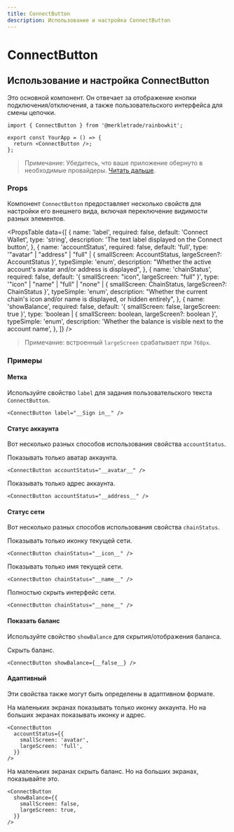 ```yaml
---
title: ConnectButton
description: Использование и настройка ConnectButton
---
```


# ConnectButton

## Использование и настройка ConnectButton

Это основной компонент. Он отвечает за отображение кнопки подключения/отключения, а также пользовательского интерфейса для смены цепочки.

```tsx
import { ConnectButton } from '@merkletrade/rainbowkit';

export const YourApp = () => {
  return <ConnectButton />;
};
```

> Примечание: Убедитесь, что ваше приложение обернуто в необходимые провайдеры. [Читать дальше](/docs/installation#wrap-providers).

### Props

Компонент `ConnectButton` предоставляет несколько свойств для настройки его внешнего вида, включая переключение видимости разных элементов.

<PropsTable
  data={[
    {
      name: 'label',
      required: false,
      default: 'Connect Wallet',
      type: 'string',
      description: 'The text label displayed on the Connect button',
    },
    {
      name: 'accountStatus',
      required: false,
      default: 'full',
      type: '"avatar" | "address" | "full" | { smallScreen: AccountStatus, largeScreen?: AccountStatus }',
      typeSimple: 'enum',
      description:
        "Whether the active account's avatar and/or address is displayed",
    },
    {
      name: 'chainStatus',
      required: false,
      default: '{ smallScreen: "icon", largeScreen: "full" }',
      type: '"icon" | "name" | "full" | "none" | { smallScreen: ChainStatus, largeScreen?: ChainStatus }',
      typeSimple: 'enum',
      description:
        "Whether the current chain's icon and/or name is displayed, or hidden entirely",
    },
    {
      name: 'showBalance',
      required: false,
      default: '{ smallScreen: false, largeScreen: true }',
      type: 'boolean | { smallScreen: boolean, largeScreen?: boolean }',
      typeSimple: 'enum',
      description:
        'Whether the balance is visible next to the account name',
    },
  ]}
/>

> Примечание: встроенный `largeScreen` срабатывает при `768px`.

### Примеры

#### Метка

Используйте свойство `label` для задания пользовательского текста `ConnectButton`.

```tsx
<ConnectButton label="__Sign in__" />
```

#### Статус аккаунта

Вот несколько разных способов использования свойства `accountStatus`.

Показывать только аватар аккаунта.

```tsx
<ConnectButton accountStatus="__avatar__" />
```

Показывать только адрес аккаунта.

```tsx
<ConnectButton accountStatus="__address__" />
```

#### Статус сети

Вот несколько разных способов использования свойства `chainStatus`.

Показывать только иконку текущей сети.

```tsx
<ConnectButton chainStatus="__icon__" />
```

Показывать только имя текущей сети.

```tsx
<ConnectButton chainStatus="__name__" />
```

Полностью скрыть интерфейс сети.

```tsx
<ConnectButton chainStatus="__none__" />
```

#### Показать баланс

Используйте свойство `showBalance` для скрытия/отображения баланса.

Скрыть баланс.

```tsx
<ConnectButton showBalance={__false__} />
```

#### Адаптивный

Эти свойства также могут быть определены в адаптивном формате.

На маленьких экранах показывать только иконку аккаунта. Но на больших экранах показывать иконку и адрес.

```tsx
<ConnectButton
  accountStatus={{
    smallScreen: 'avatar',
    largeScreen: 'full',
  }}
/>
```

На маленьких экранах скрыть баланс. Но на больших экранах, показывайте это.

```tsx
<ConnectButton
  showBalance={{
    smallScreen: false,
    largeScreen: true,
  }}
/>
```
